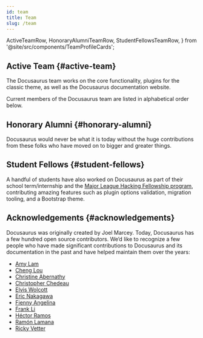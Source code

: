 ```yaml
---
id: team
title: Team
slug: /team
---
```


  ActiveTeamRow,
  HonoraryAlumniTeamRow,
  StudentFellowsTeamRow,
} from '@site/src/components/TeamProfileCards';

## Active Team {#active-team}

The Docusaurus team works on the core functionality, plugins for the classic theme, as well as the Docusaurus documentation website.

Current members of the Docusaurus team are listed in alphabetical order below.

<ActiveTeamRow />

## Honorary Alumni {#honorary-alumni}

Docusaurus would never be what it is today without the huge contributions from these folks who have moved on to bigger and greater things.

<HonoraryAlumniTeamRow />

## Student Fellows {#student-fellows}

A handful of students have also worked on Docusaurus as part of their school term/internship and the [Major League Hacking Fellowship program](https://fellowship.mlh.io/), contributing amazing features such as plugin options validation, migration tooling, and a Bootstrap theme.

<StudentFellowsTeamRow />

## Acknowledgements {#acknowledgements}

Docusaurus was originally created by Joel Marcey. Today, Docusaurus has a few hundred open source contributors. We’d like to recognize a few people who have made significant contributions to Docusaurus and its documentation in the past and have helped maintain them over the years:

- [Amy Lam](https://github.com/amyrlam)
- [Cheng Lou](https://github.com/chenglou)
- [Christine Abernathy](https://github.com/caabernathy)
- [Christopher Chedeau](https://github.com/vjeux)
- [Elvis Wolcott](https://github.com/elviswolcott)
- [Eric Nakagawa](https://github.com/ericnakagawa)
- [Fienny Angelina](https://github.com/fiennyangeln)
- [Frank Li](https://github.com/deltice)
- [Héctor Ramos](https://github.com/hramos)
- [Ramón Lamana](https://github.com/rlamana)
- [Ricky Vetter](https://github.com/rickyvetter)
